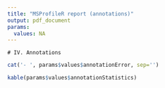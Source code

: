 ```yaml
---
title: "MSProfileR report (annotations)"
output: pdf_document
params:
  values: NA
---
```


```asis
# IV. Annotations
```

```r
cat('- ', params$values$annotationError, sep='')
```

```r
kable(params$values$annotationStatistics)
```